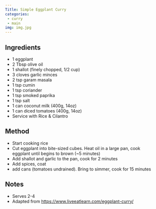 ```yaml
---
Title: Simple Eggplant Curry
categories:
 - curry
 - main 
img: img.jpg
---
```


## Ingredients
* 1 eggplant
* 2 Tbsp olive oil
* 1 shallot (finely chopped, 1/2 cup)
* 3 cloves garlic minces
* 2 tsp garam masala
* 1 tsp cumin
* 1 tsp coriander
* 1 tsp smoked paprika
* 1 tsp salt
* 1 can coconut milk (400g, 14oz)
* 1 can diced tomatoes (400g, 14oz)
* Service with Rice & Cilantro


## Method
* Start cooking rice
* Cut eggplant into bite-sized cubes.  Heat oil in a large pan, cook eggplant until begins to brown (~5 minutes)
* Add shallot and garlic to the pan, cook for 2 minutes
* Add spices, coat
* add cans (tomatoes undrained).  Bring to simmer, cook for 15 minutes


## Notes
* Serves 2-4
* Adapted from https://www.liveeatlearn.com/eggplant-curry/
